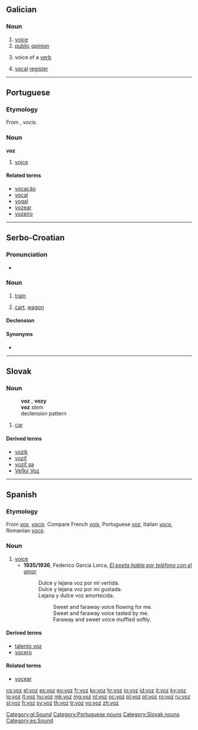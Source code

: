 ==Galician==

===Noun===
{{gl-noun|f|voces}}

# [[voice]]
# [[public]] [[opinion]]
# {{grammar|lang=gl}} voice of a [[verb]]
# {{music|lang=gl}} [[vocal]] [[register]]

[[Category:gl:Sound]]

----

==Portuguese==

===Etymology===
From {{etyl|la|pt}} {{term|vox|lang=la}}, ''vocis''.

===Noun===
'''voz''' {{f}}

# [[voice]]

====Related terms====
* [[vocação]]
* [[vocal]]
* [[vogal]]
* [[vozear]]
* [[vozeiro]]

[[Category:Portuguese nouns]]

----

==Serbo-Croatian==

===Pronunciation===
* {{IPA|/ʋôːz/|lang=sh}}

===Noun===
{{sh-noun|g=m|head=vȏz|r|воз|во̑з}}

# {{Serbia}} [[train]]
# [[cart]], [[wagon]]

====Declension====
{{sh-decl-noun
|vȏz|vòzovi
|voza|vozova
|vozu|vozovima
|voz|vozove
|vozu|vozovi
|vozu|vozovima
|vozom|vozovima
}}

====Synonyms====
* {{l|sh|vlak|vlȃk}}

----

==Slovak==

===Noun===
: '''voz''' {{m}}, '''vozy''' {{p}}
: '''voz''' ''stem''
: declension pattern {{sk-dub}}

# [[car]]

====Derived terms====
* [[vozík]]
* [[voziť]]
* [[voziť sa]]
* [[Veľký Voz]]

[[Category:Slovak nouns]]

----

==Spanish==

===Etymology===
From {{etyl|la|es}} ''[[vox]]'', ''[[vocis]]''. Compare French ''[[voix]]'', Portuguese ''[[voz]]'', Italian ''[[voce]]'', Romanian ''[[voce]]''.

===Noun===
{{es-noun|f|pl=voces}}

# [[voice]]
#* '''1935/1936''', Federico García Lorca, ''[[s:es:El poeta habla por teléfono con el amor|El poeta habla por teléfono con el amor]]''
#*: Dulce y lejana voz por mí vertida.
#*: Dulce y lejana voz por mí gustada.
#*: Lejana y dulce voz amortecida.
#*::Sweet and faraway voice flowing for me.
#*::Sweet and faraway voice tasted by me.
#*::Faraway and sweet voice muffled softly.

====Derived terms====
* [[talento voz]]
* [[vocero]]

====Related terms====
* [[vocear]]

[[Category:es:Sound]]

[[cs:voz]]
[[el:voz]]
[[es:voz]]
[[eo:voz]]
[[fr:voz]]
[[ko:voz]]
[[hr:voz]]
[[io:voz]]
[[id:voz]]
[[it:voz]]
[[ky:voz]]
[[lo:voz]]
[[lt:voz]]
[[hu:voz]]
[[mk:voz]]
[[mg:voz]]
[[nl:voz]]
[[oc:voz]]
[[pl:voz]]
[[pt:voz]]
[[ro:voz]]
[[ru:voz]]
[[sl:voz]]
[[fi:voz]]
[[sv:voz]]
[[th:voz]]
[[tr:voz]]
[[vo:voz]]
[[zh:voz]]